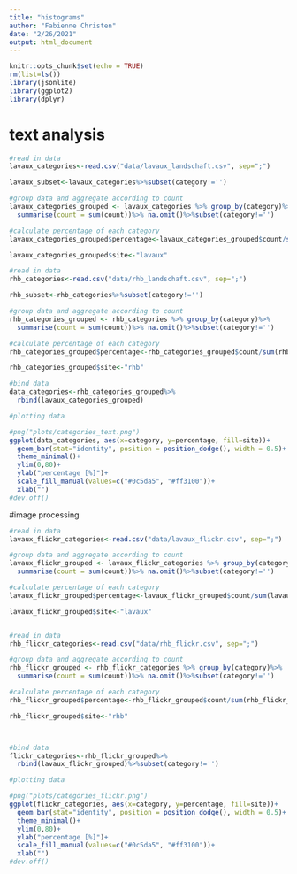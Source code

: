 ```yaml
---
title: "histograms"
author: "Fabienne Christen"
date: "2/26/2021"
output: html_document
---
```


```r
knitr::opts_chunk$set(echo = TRUE)
rm(list=ls())
library(jsonlite)
library(ggplot2)
library(dplyr)
```
# text analysis 
```r
#read in data
lavaux_categories<-read.csv("data/lavaux_landschaft.csv", sep=";")

lavaux_subset<-lavaux_categories%>%subset(category!='')

#group data and aggregate according to count
lavaux_categories_grouped <- lavaux_categories %>% group_by(category)%>%
  summarise(count = sum(count))%>% na.omit()%>%subset(category!='')

#calculate percentage of each category 
lavaux_categories_grouped$percentage<-lavaux_categories_grouped$count/sum(lavaux_categories_grouped$count)*100

lavaux_categories_grouped$site<-"lavaux"

#read in data
rhb_categories<-read.csv("data/rhb_landschaft.csv", sep=";")

rhb_subset<-rhb_categories%>%subset(category!='')

#group data and aggregate according to count
rhb_categories_grouped <- rhb_categories %>% group_by(category)%>%
  summarise(count = sum(count))%>% na.omit()%>%subset(category!='')

#calculate percentage of each category 
rhb_categories_grouped$percentage<-rhb_categories_grouped$count/sum(rhb_categories_grouped$count)*100

rhb_categories_grouped$site<-"rhb"

#bind data
data_categories<-rhb_categories_grouped%>%
  rbind(lavaux_categories_grouped)
```

```r
#plotting data

#png("plots/categories_text.png")
ggplot(data_categories, aes(x=category, y=percentage, fill=site))+
  geom_bar(stat="identity", position = position_dodge(), width = 0.5)+
  theme_minimal()+
  ylim(0,80)+
  ylab("percentage [%]")+
  scale_fill_manual(values=c("#0c5da5", "#ff3100"))+
  xlab("")
#dev.off()
```
#image processing

```r
#read in data
lavaux_flickr_categories<-read.csv("data/lavaux_flickr.csv", sep=";")

#group data and aggregate according to count
lavaux_flickr_grouped <- lavaux_flickr_categories %>% group_by(category)%>%
  summarise(count = sum(count))%>% na.omit()%>%subset(category!='')

#calculate percentage of each category 
lavaux_flickr_grouped$percentage<-lavaux_flickr_grouped$count/sum(lavaux_flickr_grouped$count)*100

lavaux_flickr_grouped$site<-"lavaux"


#read in data
rhb_flickr_categories<-read.csv("data/rhb_flickr.csv", sep=";")

#group data and aggregate according to count
rhb_flickr_grouped <- rhb_flickr_categories %>% group_by(category)%>%
  summarise(count = sum(count))%>% na.omit()%>%subset(category!='')

#calculate percentage of each category 
rhb_flickr_grouped$percentage<-rhb_flickr_grouped$count/sum(rhb_flickr_grouped$count)*100

rhb_flickr_grouped$site<-"rhb"



#bind data
flickr_categories<-rhb_flickr_grouped%>%
  rbind(lavaux_flickr_grouped)%>%subset(category!='')


```

```r
#plotting data

#png("plots/categories_flickr.png")
ggplot(flickr_categories, aes(x=category, y=percentage, fill=site))+
  geom_bar(stat="identity", position = position_dodge(), width = 0.5)+
  theme_minimal()+
  ylim(0,80)+
  ylab("percentage [%]")+
  scale_fill_manual(values=c("#0c5da5", "#ff3100"))+
  xlab("")
#dev.off()
```

